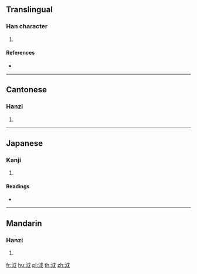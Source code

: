 {{character info/new}}
==Translingual==

===Han character===
{{Han char|rn=85|rad=水|as=05|sn=8|four=33150|canj=EIV}}

# {{defn|Han|sort=水05}}

====References====
* {{Han ref|kx=0618.040|dkj=17315|dj=1013.020|hdz=31583.050|uh=6CE7|ud=27879|bh=CCF6|bd=52470}}

----

==Cantonese==

===Hanzi===
{{yue-hanzi|jyut=[[kut3]], [[kwut3]]|y=kut3, kwut3}}

# {{defn|lang=yue|sort=水05}}

----

==Japanese==

===Kanji===
{{ja-kanji|grade=|rs=水05}}

# {{defn|lang=ja|sort=水05}}

====Readings====
* {{ja-readings|on=[[えつ]] (etsu), [[おち]] (ochi), [[けつ]] (ketsu), [[かち]] (kachi)|kun=}}

----

==Mandarin==

===Hanzi===
{{cmn-hanzi|pin=[[yuè]] ([[yue4]]), [[sà]] ([[sa4]])|wg=yüeh<sup>4</sup>, sa<sup>4</sup>}}

# {{defn|lang=cmn|sort=水05}}

[[fr:泧]]
[[hu:泧]]
[[pl:泧]]
[[th:泧]]
[[zh:泧]]